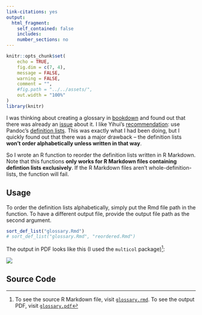 ```yaml
---
link-citations: yes
output:
  html_fragment:
    self_contained: false
    includes:
    number_sections: no
---
```

<!--For external images, set self_contained: false-->

<!--yaml
---
layout: post
mermaid: false
mathjax2: false
mathjax: false
highlight: true
title: "Create a Glossary in R Markdown"
description: "Use Pandoc definition list to make glossary in R Markdown"
tags: [R Markdown, R, R-bloggers]
---
yaml-->

```r
knitr::opts_chunk$set(
	echo = TRUE,
	fig.dim = c(7, 4),
	message = FALSE,
	warning = FALSE,
	comment = "",
	#fig.path = "../../assets/",
	out.width = "100%"
)
library(knitr)
```


I was thinking about creating a glossary in [bookdown](https://bookdown.org/yihui/bookdown/) and found out that there was already an [issue](https://github.com/rstudio/bookdown/issues/199) about it. I like Yihui's [recommendation](https://github.com/rstudio/bookdown/issues/199#issuecomment-246888361): use Pandoc's [definition lists](http://pandoc.org/MANUAL.html#definition-lists).<!--more-->
This was exactly what I had been doing, but I quickly found out that there was a major drawback -- the definition lists **won't order alphabetically unless written in that way**.

So I wrote an R function to reorder the definition lists written in R Markdown. Note that this functions **only works for R Markdown files containing defintion lists exclusively**. If the R Markdown files aren't whole-definition-lists, the function will fail.


## Usage

To order the definition lists alphabetically, simply put the Rmd file path in the function. To have a different output file, provide the output file path as the second argument.
```r
sort_def_list("glossary.Rmd")
# sort_def_list("glossary.Rmd", "reordered.Rmd")
```

The output in PDF looks like this (I used the `multicol` package)[^source]:

![](https://raw.githubusercontent.com/liao961120/liao961120.github.io/master/post_source/glossary-maker/glossary.png)

## Source Code

<script src="https://gist.github.com/liao961120/bdae1d0c1c7d90da8ae201899c69b40b.js"></script>


[^source]: To see the source R Markdown file, visit [`glossary.rmd`](https://github.com/liao961120/liao961120.github.io/blob/master/post_source/glossary-maker/glossary.rmd). To see the output PDF, visit [`glossary.pdf`](https://github.com/liao961120/liao961120.github.io/blob/master/post_source/glossary-maker/glossary.pdf)